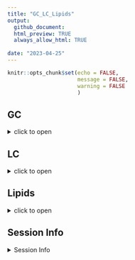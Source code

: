 ```yaml
---
title: "GC_LC_Lipids"
output: 
  github_document:
  html_preview: TRUE
  always_allow_html: TRUE
  
date: "2023-04-25"
---
```


```r
knitr::opts_chunk$set(echo = FALSE,
                      message = FALSE,
                      warning = FALSE
                      )
```

## GC

<details>
  <summary>click to open</summary>


```r
tar_read(gg_GC)
```


#### PCA
<details>
  <summary>click to open</summary>


```r
tar_read(gg_GC_PCA)
```

</details>



</details>
## LC

<details>
  <summary>click to open</summary>
 

```r
tar_read(gg_LC)
```
#### PCA
<details>
  <summary>click to open</summary>


```r
tar_read(gg_LC_PCA)
```

</details>




</details>

## Lipids

<details>
  <summary>click to open</summary>
 

```r
NULL
tar_read(gg_Lipid)

```

</details>


## Session Info 

<details>
  <summary> Session Info </summary>

Date run: `r Sys.Date()`

```r
sessionInfo()
```

</details>